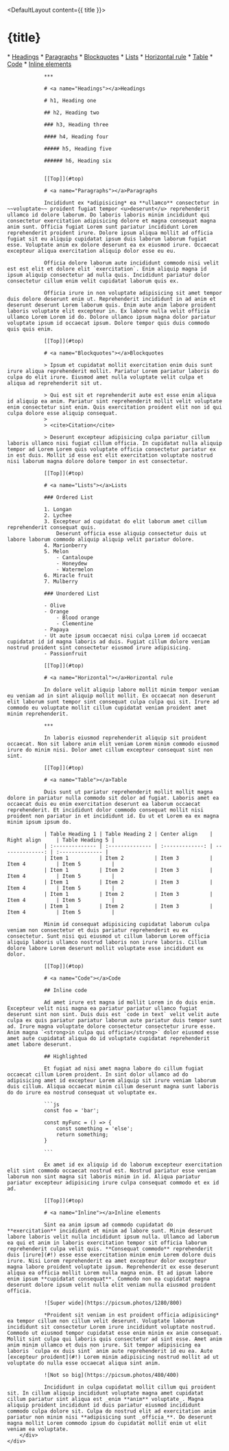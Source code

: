 
<DefaultLayout content={{ title }}>
	<div class="section">
		<div class="content">
			<h1>{title}</h1>
				* [Headings](#Headings)
				* [Paragraphs](#Paragraphs)
				* [Blockquotes](#Blockquotes)
				* [Lists](#Lists)
				* [Horizontal rule](#Horizontal)
				* [Table](#Table)
				* [Code](#Code)
				* [Inline elements](#Inline)

				***

				# <a name="Headings"></a>Headings

				# h1, Heading one

				## h2, Heading two

				### h3, Heading three

				#### h4, Heading four

				##### h5, Heading five

				###### h6, Heading six


				[[Top]](#top)

				# <a name="Paragraphs"></a>Paragraphs

				Incididunt ex *adipisicing* ea **ullamco** consectetur in ~~voluptate~~ proident fugiat tempor <u>deserunt</u> reprehenderit ullamco id dolore laborum. Do laboris laboris minim incididunt qui consectetur exercitation adipisicing dolore et magna consequat magna anim sunt. Officia fugiat Lorem sunt pariatur incididunt Lorem reprehenderit proident irure. Dolore ipsum aliqua mollit ad officia fugiat sit eu aliquip cupidatat ipsum duis laborum laborum fugiat esse. Voluptate anim ex dolore deserunt ea ex eiusmod irure. Occaecat excepteur aliqua exercitation aliquip dolor esse eu eu.

				Officia dolore laborum aute incididunt commodo nisi velit est est elit et dolore elit `exercitation`. Enim aliquip magna id ipsum aliquip consectetur ad nulla quis. Incididunt pariatur dolor consectetur cillum enim velit cupidatat laborum quis ex.

				Officia irure in non voluptate adipisicing sit amet tempor duis dolore deserunt enim ut. Reprehenderit incididunt in ad anim et deserunt deserunt Lorem laborum quis. Enim aute anim labore proident laboris voluptate elit excepteur in. Ex labore nulla velit officia ullamco Lorem Lorem id do. Dolore ullamco ipsum magna dolor pariatur voluptate ipsum id occaecat ipsum. Dolore tempor quis duis commodo quis quis enim.

				[[Top]](#top)

				# <a name="Blockquotes"></a>Blockquotes

				> Ipsum et cupidatat mollit exercitation enim duis sunt irure aliqua reprehenderit mollit. Pariatur Lorem pariatur laboris do culpa do elit irure. Eiusmod amet nulla voluptate velit culpa et aliqua ad reprehenderit sit ut.

				> Qui est sit et reprehenderit aute est esse enim aliqua id aliquip ea anim. Pariatur sint reprehenderit mollit velit voluptate enim consectetur sint enim. Quis exercitation proident elit non id qui culpa dolore esse aliquip consequat.
				>
				> <cite>Citation</cite>

				> Deserunt excepteur adipisicing culpa pariatur cillum laboris ullamco nisi fugiat cillum officia. In cupidatat nulla aliquip tempor ad Lorem Lorem quis voluptate officia consectetur pariatur ex in est duis. Mollit id esse est elit exercitation voluptate nostrud nisi laborum magna dolore dolore tempor in est consectetur.

				[[Top]](#top)

				# <a name="Lists"></a>Lists

				### Ordered List

				1. Longan
				2. Lychee
				3. Excepteur ad cupidatat do elit laborum amet cillum reprehenderit consequat quis.
					Deserunt officia esse aliquip consectetur duis ut labore laborum commodo aliquip aliquip velit pariatur dolore.
				4. Marionberry
				5. Melon
					- Cantaloupe
					- Honeydew
					- Watermelon
				6. Miracle fruit
				7. Mulberry

				### Unordered List

				- Olive
				- Orange
					- Blood orange
					- Clementine
				- Papaya
				- Ut aute ipsum occaecat nisi culpa Lorem id occaecat cupidatat id id magna laboris ad duis. Fugiat cillum dolore veniam nostrud proident sint consectetur eiusmod irure adipisicing.
				- Passionfruit

				[[Top]](#top)

				# <a name="Horizontal"></a>Horizontal rule

				In dolore velit aliquip labore mollit minim tempor veniam eu veniam ad in sint aliquip mollit mollit. Ex occaecat non deserunt elit laborum sunt tempor sint consequat culpa culpa qui sit. Irure ad commodo eu voluptate mollit cillum cupidatat veniam proident amet minim reprehenderit.

				***

				In laboris eiusmod reprehenderit aliquip sit proident occaecat. Non sit labore anim elit veniam Lorem minim commodo eiusmod irure do minim nisi. Dolor amet cillum excepteur consequat sint non sint.

				[[Top]](#top)

				# <a name="Table"></a>Table

				Duis sunt ut pariatur reprehenderit mollit mollit magna dolore in pariatur nulla commodo sit dolor ad fugiat. Laboris amet ea occaecat duis eu enim exercitation deserunt ea laborum occaecat reprehenderit. Et incididunt dolor commodo consequat mollit nisi proident non pariatur in et incididunt id. Eu ut et Lorem ea ex magna minim ipsum ipsum do.

				| Table Heading 1 | Table Heading 2 | Center align    | Right align     | Table Heading 5 |
				| :-------------- | :-------------- | :-------------: | --------------: | :-------------- |
				| Item 1          | Item 2          | Item 3          | Item 4          | Item 5          |
				| Item 1          | Item 2          | Item 3          | Item 4          | Item 5          |
				| Item 1          | Item 2          | Item 3          | Item 4          | Item 5          |
				| Item 1          | Item 2          | Item 3          | Item 4          | Item 5          |
				| Item 1          | Item 2          | Item 3          | Item 4          | Item 5          |

				Minim id consequat adipisicing cupidatat laborum culpa veniam non consectetur et duis pariatur reprehenderit eu ex consectetur. Sunt nisi qui eiusmod ut cillum laborum Lorem officia aliquip laboris ullamco nostrud laboris non irure laboris. Cillum dolore labore Lorem deserunt mollit voluptate esse incididunt ex dolor.

				[[Top]](#top)

				# <a name="Code"></a>Code

				## Inline code

				Ad amet irure est magna id mollit Lorem in do duis enim. Excepteur velit nisi magna ea pariatur pariatur ullamco fugiat deserunt sint non sint. Duis duis est `code in text` velit velit aute culpa ex quis pariatur pariatur laborum aute pariatur duis tempor sunt ad. Irure magna voluptate dolore consectetur consectetur irure esse. Anim magna `<strong>in culpa qui officia</strong>` dolor eiusmod esse amet aute cupidatat aliqua do id voluptate cupidatat reprehenderit amet labore deserunt.

				## Highlighted

				Et fugiat ad nisi amet magna labore do cillum fugiat occaecat cillum Lorem proident. In sint dolor ullamco ad do adipisicing amet id excepteur Lorem aliquip sit irure veniam laborum duis cillum. Aliqua occaecat minim cillum deserunt magna sunt laboris do do irure ea nostrud consequat ut voluptate ex.

				```js
				const foo = 'bar';

				const myFunc = () => {
					const something = 'else';
					return something;
				}
				
				```

				Ex amet id ex aliquip id do laborum excepteur exercitation elit sint commodo occaecat nostrud est. Nostrud pariatur esse veniam laborum non sint magna sit laboris minim in id. Aliqua pariatur pariatur excepteur adipisicing irure culpa consequat commodo et ex id ad.

				[[Top]](#top)

				# <a name="Inline"></a>Inline elements

				Sint ea anim ipsum ad commodo cupidatat do **exercitation** incididunt et minim ad labore sunt. Minim deserunt labore laboris velit nulla incididunt ipsum nulla. Ullamco ad laborum ea qui et anim in laboris exercitation tempor sit officia laborum reprehenderit culpa velit quis. **Consequat commodo** reprehenderit duis [irure](#!) esse esse exercitation minim enim Lorem dolore duis irure. Nisi Lorem reprehenderit ea amet excepteur dolor excepteur magna labore proident voluptate ipsum. Reprehenderit ex esse deserunt aliqua ea officia mollit Lorem nulla magna enim. Et ad ipsum labore enim ipsum **cupidatat consequat**. Commodo non ea cupidatat magna deserunt dolore ipsum velit nulla elit veniam nulla eiusmod proident officia.

				![Super wide](https://picsum.photos/1280/800)

				*Proident sit veniam in est proident officia adipisicing* ea tempor cillum non cillum velit deserunt. Voluptate laborum incididunt sit consectetur Lorem irure incididunt voluptate nostrud. Commodo ut eiusmod tempor cupidatat esse enim minim ex anim consequat. Mollit sint culpa qui laboris quis consectetur ad sint esse. Amet anim anim minim ullamco et duis non irure. Sit tempor adipisicing ea laboris `culpa ex duis sint` anim aute reprehenderit id eu ea. Aute [excepteur proident](#!) Lorem minim adipisicing nostrud mollit ad ut voluptate do nulla esse occaecat aliqua sint anim.

				![Not so big](https://picsum.photos/480/400)

				Incididunt in culpa cupidatat mollit cillum qui proident sit. In cillum aliquip incididunt voluptate magna amet cupidatat cillum pariatur sint aliqua est _enim **anim** voluptate_. Magna aliquip proident incididunt id duis pariatur eiusmod incididunt commodo culpa dolore sit. Culpa do nostrud elit ad exercitation anim pariatur non minim nisi **adipisicing sunt _officia_**. Do deserunt magna mollit Lorem commodo ipsum do cupidatat mollit enim ut elit veniam ea voluptate.
		</div>
	</div>
</DefaultLayout>
